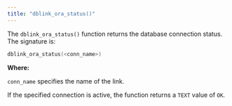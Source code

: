 ```yaml
---
title: "dblink_ora_status()"
---
```


<div id="dblink_ora_status" class="registered_link"></div>

The `dblink_ora_status()` function returns the database connection status. The signature is:

```c
dblink_ora_status(<conn_name>)
```

**Where:**

`conn_name` specifies the name of the link.

If the specified connection is active, the function returns a `TEXT` value of `OK`.
